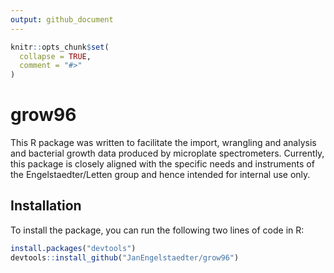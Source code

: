 ```yaml
---
output: github_document
---
```


<!-- README.md is generated from README.Rmd. Please edit that file -->

```r
knitr::opts_chunk$set(
  collapse = TRUE,
  comment = "#>"
)
```

# grow96

This R package was written to facilitate the import, wrangling and analysis and bacterial growth data produced by microplate spectrometers. Currently, this package is closely aligned with the specific needs and instruments of the Engelstaedter/Letten group and hence intended for internal use only.

## Installation

To install the package, you can run the following two lines of code in R:

```r
install.packages("devtools")
devtools::install_github("JanEngelstaedter/grow96")
```
